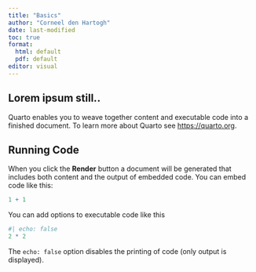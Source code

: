 ```yaml
---
title: "Basics"
author: "Corneel den Hartogh"
date: last-modified
toc: true
format: 
  html: default
  pdf: default
editor: visual
---
```


## Lorem ipsum still..

Quarto enables you to weave together content and executable code into a finished document. To learn more about Quarto see <https://quarto.org>.

## Running Code

When you click the **Render** button a document will be generated that includes both content and the output of embedded code. You can embed code like this:

```r
1 + 1
```

You can add options to executable code like this

```r
#| echo: false
2 * 2
```

The `echo: false` option disables the printing of code (only output is displayed).
